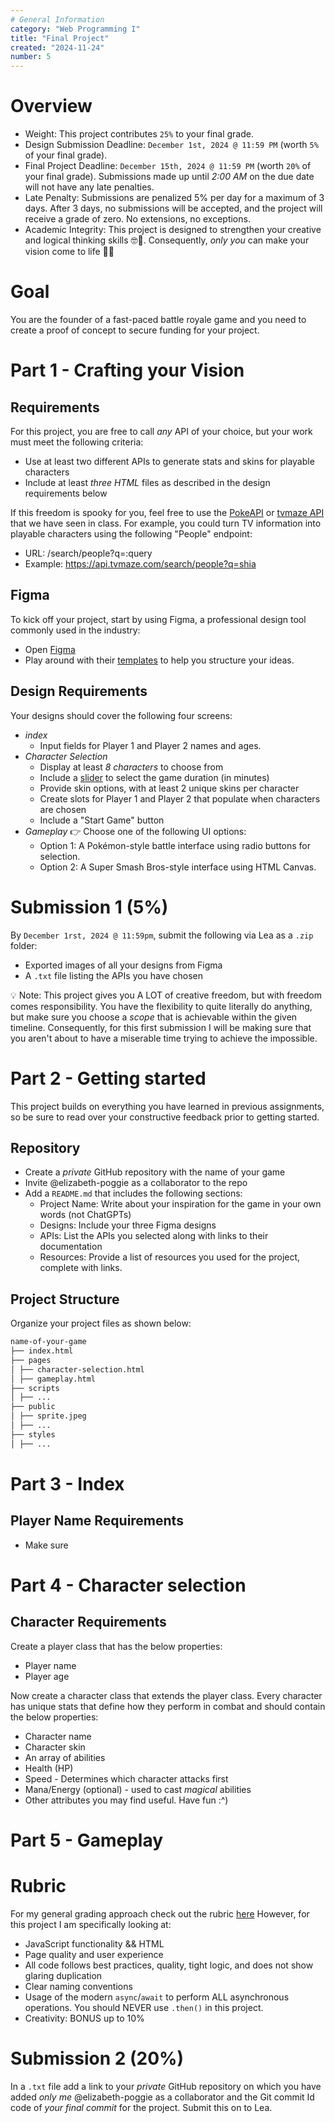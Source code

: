 ```yaml
---
# General Information
category: "Web Programming I"
title: "Final Project"
created: "2024-11-24"
number: 5
---
```


# Overview

- Weight: This project contributes `25%` to your final grade.
- Design Submission Deadline: `December 1st, 2024 @ 11:59 PM` (worth `5%` of your final grade).
- Final Project Deadline: `December 15th, 2024 @ 11:59 PM` (worth `20%` of your final grade). Submissions made up until _2:00 AM_ on the due date will not have any late penalties.
- Late Penalty: Submissions are penalized 5% per day for a maximum of 3 days. After 3 days, no submissions will be accepted, and the project will receive a grade of zero. No extensions, no exceptions.
- Academic Integrity: This project is designed to strengthen your creative and logical thinking skills 🤓🎨. Consequently, _only you_ can make your vision come to life 💅✨

# Goal

You are the founder of a fast-paced battle royale game and you need to create a proof of concept to secure funding for your project.

# Part 1 - Crafting your Vision

## Requirements

For this project, you are free to call _any_ API of your choice, but your work must meet the following criteria:

- Use at least two different APIs to generate stats and skins for playable characters
- Include at least _three HTML_ files as described in the design requirements below

If this freedom is spooky for you, feel free to use the [PokeAPI](https://pokeapi.co/) or [tvmaze API](https://www.tvmaze.com/api) that we have seen in class. For example, you could turn TV information into playable characters using the following "People" endpoint:

- URL: /search/people?q=:query
- Example: https://api.tvmaze.com/search/people?q=shia

## Figma

To kick off your project, start by using Figma, a professional design tool commonly used in the industry:

- Open [Figma](https://www.figma.com/)
- Play around with their [templates](https://www.figma.com/templates/web-design-inspiration/) to help you structure your ideas.

## Design Requirements

Your designs should cover the following four screens:

- _index_
  - Input fields for Player 1 and Player 2 names and ages.
- _Character Selection_
  - Display at least _8 characters_ to choose from
  - Include a [slider](https://www.w3schools.com/howto/howto_js_rangeslider.asp) to select the game duration (in minutes)
  - Provide skin options, with at least 2 unique skins per character
  - Create slots for Player 1 and Player 2 that populate when characters are chosen
  - Include a "Start Game" button
- _Gameplay_ 👉 Choose one of the following UI options:
  - Option 1: A Pokémon-style battle interface using radio buttons for selection.
  - Option 2: A Super Smash Bros-style interface using HTML Canvas.

# Submission 1 (5%)

By `December 1rst, 2024 @ 11:59pm`, submit the following via Lea as a `.zip` folder:

- Exported images of all your designs from Figma
- A `.txt` file listing the APIs you have chosen

💡 Note: This project gives you A LOT of creative freedom, but with freedom comes responsibility. You have the flexibility to quite literally do anything, but make sure you choose a _scope_ that is achievable within the given timeline. Consequently, for this first submission I will be making sure that you aren't about to have a miserable time trying to achieve the impossible.

# Part 2 - Getting started

This project builds on everything you have learned in previous assignments, so be sure to read over your constructive feedback prior to getting started.

## Repository

- Create a _private_ GitHub repository with the name of your game
- Invite @elizabeth-poggie as a collaborator to the repo
- Add a `README.md` that includes the following sections:
  - Project Name: Write about your inspiration for the game in your own words (not ChatGPTs)
  - Designs: Include your three Figma designs
  - APIs: List the APIs you selected along with links to their documentation
  - Resources: Provide a list of resources you used for the project, complete with links.

## Project Structure

Organize your project files as shown below:

```md
name-of-your-game
├── index.html
├── pages
│ ├── character-selection.html
│ ├── gameplay.html
├── scripts
│ ├── ...
├── public
│ ├── sprite.jpeg
│ ├── ...
├── styles
│ ├── ...
```

# Part 3 - Index

## Player Name Requirements

- Make sure

# Part 4 - Character selection

## Character Requirements

Create a player class that has the below properties:

- Player name
- Player age

Now create a character class that extends the player class. Every character has unique stats that define how they perform in combat and should contain the below properties:

- Character name
- Character skin
- An array of abilities
- Health (HP)
- Speed - Determines which character attacks first
- Mana/Energy (optional) - used to cast _magical_ abilities
- Other attributes you may find useful. Have fun :^)

# Part 5 - Gameplay

# Rubric

For my general grading approach check out the rubric [here](https://www.elizabethpoggie.com/notes/john-abbott-college/admin_rubric) However, for this project I am specifically looking at:

- JavaScript functionality && HTML
- Page quality and user experience
- All code follows best practices, quality, tight logic, and does not show glaring duplication
- Clear naming conventions
- Usage of the modern `async`/`await` to perform ALL asynchronous operations. You should NEVER use `.then()` in this project.
- Creativity: BONUS up to 10%

# Submission 2 (20%)

In a `.txt` file add a link to your _private_ GitHub repository on which you have added _only me_ @elizabeth-poggie as a collaborator and the Git commit Id code of _your final commit_ for the project. Submit this on to Lea.
